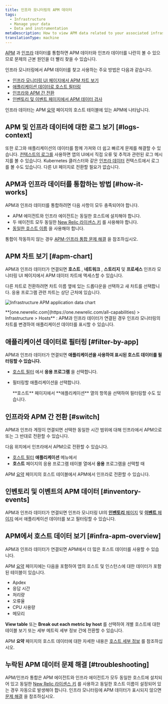 ```yaml
---
title: 인프라 모니터링의 APM 데이터
tags:
  - Infrastructure
  - Manage your data
  - Data and instrumentation
metaDescription: How to view APM data related to your associated infrastructure data in New Relic.
translationType: machine
---
```



[APM](/docs/apm/new-relic-apm/getting-started/welcome-new-relic-apm) 과 [인프라](/docs/infrastructure/new-relic-infrastructure/getting-started/welcome-new-relic-infrastructure) 데이터를 통합하면 APM 데이터와 인프라 데이터를 나란히 볼 수 있으므로 문제의 근본 원인을 더 빨리 찾을 수 있습니다.

인프라 모니터링에서 APM 데이터를 찾고 사용하는 주요 방법은 다음과 같습니다.

* [인프라 모니터링 UI 페이지에서 APM 차트 보기](#apm-chart)
* [애플리케이션 데이터로 호스트 필터링](#filter-by-app)
* [인프라와 APM 간 전환](#switch)
* [인벤토리 및 이벤트 페이지에서 APM 데이터 검사](#inventory-events)

인프라 데이터는 APM [요약](/docs/apm/applications-menu/monitoring/apm-overview-page) 페이지의 호스트 테이블에 있는 APM에 나타납니다.

## APM 및 인프라 데이터에 대한 로그 보기 [#logs-context]

또한 로그와 애플리케이션의 데이터를 함께 가져와 더 쉽고 빠르게 문제를 해결할 수 있습니다. [컨텍스트의 로그를](/docs/logs/logs-context/configure-logs-context-apm-agents/) 사용하면 앱의 UI에서 직접 오류 및 추적과 관련된 로그 메시지를 볼 수 있습니다. Kubernetes 클러스터와 같은 [인프라 데이터](/docs/logs/forward-logs/forward-your-logs-using-infrastructure-agent/) 컨텍스트에서 로그를 볼 수도 있습니다. 다른 UI 페이지로 전환할 필요가 없습니다.

## APM과 인프라 데이터를 통합하는 방법 [#how-it-works]

APM과 인프라 데이터를 통합하려면 다음 사항이 모두 충족되어야 합니다.

* APM 에이전트와 인프라 에이전트는 동일한 호스트에 설치해야 합니다.
* 두 에이전트 모두 동일한 [New Relic 라이센스 키](/docs/apis/intro-apis/new-relic-api-keys/#ingest-license-key) 를 사용해야 합니다.
* [동일한 호스트 이름](/docs/infrastructure/new-relic-infrastructure/troubleshooting/apm-data-missing-infrastructure#hostnames) 을 사용해야 합니다.

통합이 작동하지 않는 경우 [APM-인프라 통합 문제 해결](/docs/infrastructure/new-relic-infrastructure/troubleshooting/apm-data-missing-infrastructure) 을 참조하십시오.

## APM 차트 보기 [#apm-chart]

APM과 인프라 데이터가 연결되면 **호스트** , **네트워크** , **스토리지** 및 **프로세스** 인프라 모니터링 UI 페이지에서 APM 데이터 차트에 액세스할 수 있습니다.

다른 차트로 전환하려면 차트 이름 옆에 있는 드롭다운을 선택하고 새 차트를 선택합니다. 응용 프로그램 관련 차트는 상단 근처에 있습니다.

<img
  title="infra-apm-chart.png"
  alt="Infrastructure APM application data chart"
  src={infrastructureInfraApmDataChart}
/>

<figcaption>
  **[one.newrelic.com](https://one.newrelic.com/all-capabilities) > Infrastructure > Hosts** : APM과 인프라 데이터가 연결된 경우 인프라 모니터링의 차트를 변경하여 애플리케이션 데이터를 표시할 수 있습니다.
</figcaption>

## 애플리케이션 데이터로 필터링 [#filter-by-app]

APM과 인프라 데이터가 연결되면 **애플리케이션을 사용하여 표시된 호스트 데이터를 필터링할 수 있습니다.**

* [호스트 필터](/docs/infrastructure/new-relic-infrastructure/filter-group/filter-sets-organize-your-infrastructure-hosts) 에서 **응용 프로그램** 을 선택합니다.

* 필터링할 애플리케이션을 선택합니다.

  <Callout variant="tip">
    **호스트** 페이지에서 **애플리케이션** 열의 항목을 선택하여 필터링할 수도 있습니다.
  </Callout>

## 인프라와 APM 간 전환 [#switch]

APM과 인프라 계정이 연결되면 선택한 동일한 시간 범위에 대해 인프라에서 APM으로 또는 그 반대로 전환할 수 있습니다.

다음 위치에서 인프라에서 APM으로 전환할 수 있습니다.

* [호스트 필터](/docs/infrastructure/new-relic-infrastructure/filter-group/filter-sets-organize-your-infrastructure-hosts) **애플리케이션** 메뉴에서
* **호스트** 페이지의 응용 프로그램 테이블 열에서 **응용** 프로그램을 선택할 때

APM [요약](#infra-apm-overview) 페이지의 호스트 테이블에서 APM에서 인프라로 전환할 수 있습니다.

## 인벤토리 및 이벤트의 APM 데이터 [#inventory-events]

APM과 인프라 데이터가 연결되면 인프라 모니터링 UI의 [**인벤토리** 페이지](/docs/infrastructure/new-relic-infrastructure/infrastructure-ui-pages/infrastructure-inventory-page-search-your-entire-infrastructure) 및 [**이벤트** 페이지](/docs/infrastructure/new-relic-infrastructure/infrastructure-ui-pages/infrastructure-events-page-live-feed-every-agent) 에서 애플리케이션 데이터를 보고 필터링할 수 있습니다.

## APM에서 호스트 데이터 보기 [#infra-apm-overview]

APM과 인프라 데이터가 연결되면 APM에서 더 많은 호스트 데이터를 사용할 수 있습니다.

APM [요약](/docs/apm/applications-menu/monitoring/apm-overview-page) 페이지에는 다음을 포함하여 앱의 호스트 및 인스턴스에 대한 데이터가 포함된 테이블이 있습니다.

* Apdex
* 응답 시간
* 처리량
* 오류율
* CPU 사용량
* 메모리

**View table** 또는 **Break out each metric by host** 를 선택하여 개별 호스트에 대한 테이블 보기 또는 세부 메트릭 세부 정보 간에 전환할 수 있습니다.

APM **요약** 페이지의 호스트 데이터에 대한 자세한 내용은 [호스트 세부 정보](/docs/apm/applications-menu/monitoring/apm-overview-page#host_details) 를 참조하십시오.

## 누락된 APM 데이터 문제 해결 [#troubleshooting]

APM/인프라 통합은 APM 에이전트와 인프라 에이전트가 모두 동일한 호스트에 설치되어 있고 동일한 [New Relic 라이센스 키](/docs/apis/intro-apis/new-relic-api-keys/#ingest-license-key) 를 사용하고 동일한 호스트 이름이 설정되어 있는 경우 자동으로 발생해야 합니다. 인프라 모니터링에 APM 데이터가 표시되지 않으면 [문제 해결](/docs/infrastructure/new-relic-infrastructure/troubleshooting/troubleshooting-apm-data-not-infrastructure) 을 참조하십시오.